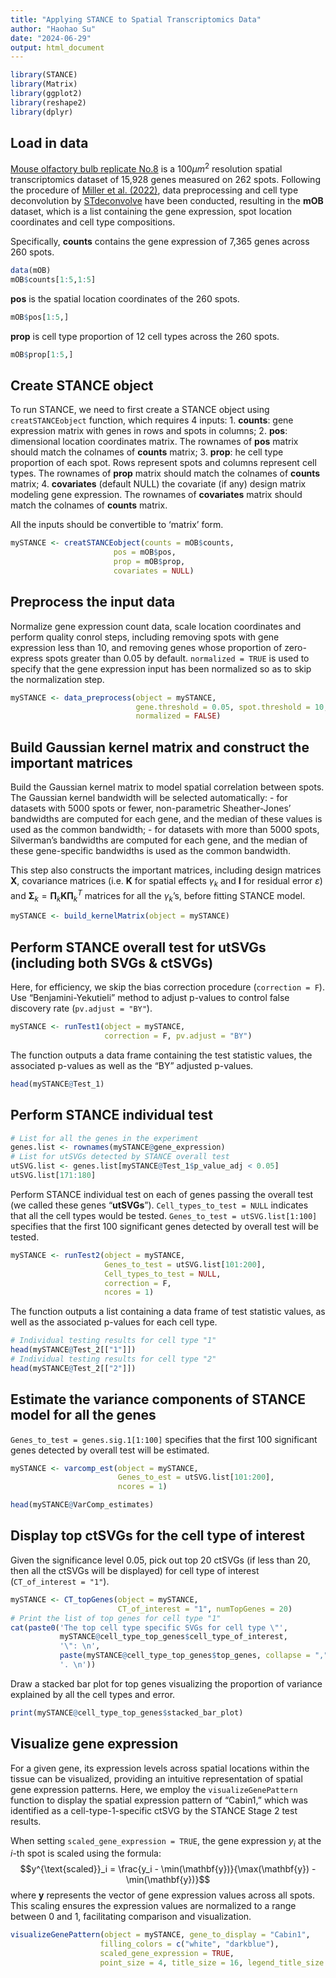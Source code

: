 ---
title: "Applying STANCE to Spatial Transcriptomics Data"
author: "Haohao Su"
date: "2024-06-29"
output: html_document
---

```{r setup, message=FALSE}
library(STANCE)
library(Matrix)
library(ggplot2)
library(reshape2)
library(dplyr)
```

## Load in data
[Mouse olfactory bulb replicate No.8](https://www.science.org/doi/10.1126/science.aaf2403) is a $100 \mu m^2$ resolution spatial transcriptomics dataset of 15,928 genes measured on 262 spots. Following the procedure of [Miller et al. (2022)](https://www.nature.com/articles/s41467-022-30033-z), data preprocessing and cell type deconvolution by [STdeconvolve](https://jef.works/STdeconvolve/) have been conducted, resulting in the **mOB** dataset, which is a list containing the gene expression, spot location coordinates and cell type compositions. 

Specifically, **counts** contains the gene expression of 7,365 genes across 260 spots.
```{r}
data(mOB)
mOB$counts[1:5,1:5]
```

**pos** is the spatial location coordinates of the 260 spots.
```{r}
mOB$pos[1:5,]
```

**prop** is cell type proportion of 12 cell types across the 260 spots.
```{r}
mOB$prop[1:5,]
```

## Create STANCE object
To run STANCE, we need to first create a STANCE object using `creatSTANCEobject` function, which requires 4 inputs:
1. **counts**: gene expression matrix with genes in rows and spots in columns;
2. **pos**: dimensional location coordinates matrix. The rownames of **pos** matrix should match the colnames of **counts** matrix;
3. **prop**: he cell type proportion of each spot. Rows represent spots and columns represent cell types. The rownames of **prop** matrix should match the colnames of **counts** matrix;
4. **covariates** (default NULL) the covariate (if any) design matrix modeling gene expression. The rownames of **covariates** matrix should match the colnames of **counts** matrix.

All the inputs should be convertible to 'matrix' form.
```{r}
mySTANCE <- creatSTANCEobject(counts = mOB$counts,
                       pos = mOB$pos,
                       prop = mOB$prop,
                       covariates = NULL)
```

## Preprocess the input data
Normalize gene expression count data, scale location coordinates and perform quality conrol steps, including removing spots with gene expression less than $10$, and removing genes whose proportion of zero-express spots greater than $0.05$ by default. `normalized = TRUE` is used to specify that the gene expression input has been normalized so as to skip the normalization step.
```{r}
mySTANCE <- data_preprocess(object = mySTANCE, 
                            gene.threshold = 0.05, spot.threshold = 10,
                            normalized = FALSE)
```

## Build Gaussian kernel matrix and construct the important matrices
Build the Gaussian kernel matrix to model spatial correlation between spots. The Gaussian kernel bandwidth will be selected automatically:
- for datasets with 5000 spots or fewer, non-parametric Sheather-Jones' bandwidths are computed for each gene, and the median of these values is used as the common bandwidth; 
- for datasets with more than 5000 spots, Silverman's bandwidths are computed for each gene, and the median of these gene-specific bandwidths is used as the common bandwidth.

This step also constructs the important matrices, including design matrices $\mathbf{X}$, covariance matrices (i.e. $\mathbf{K}$ for spatial effects $\gamma_k$ and $\mathbf{I}$ for residual error $\varepsilon$) and $\mathbf{\Sigma}_k = \mathbf{\Pi}_k \mathbf{K} \mathbf{\Pi}_k^T$ matrices for all the $\gamma_k$'s, before fitting STANCE model.
```{r}
mySTANCE <- build_kernelMatrix(object = mySTANCE)
```

## Perform STANCE overall test for utSVGs (including both SVGs & ctSVGs)
Here, for efficiency, we skip the bias correction procedure (`correction = F`). Use "Benjamini-Yekutieli" method to adjust p-values to control false discovery rate (`pv.adjust = "BY"`).
```{r}
mySTANCE <- runTest1(object = mySTANCE,
                     correction = F, pv.adjust = "BY")
```

The function outputs a data frame containing the test statistic values, the associated p-values as well as the "BY" adjusted p-values.
```{r}
head(mySTANCE@Test_1)
```

## Perform STANCE individual test 
```{r}
# List for all the genes in the experiment
genes.list <- rownames(mySTANCE@gene_expression)
# List for utSVGs detected by STANCE overall test
utSVG.list <- genes.list[mySTANCE@Test_1$p_value_adj < 0.05]
utSVG.list[171:180]
```

Perform STANCE individual test on each of genes passing the overall test (we called these genes "**utSVGs**"). `Cell_types_to_test = NULL` indicates that all the cell types would be tested. `Genes_to_test = utSVG.list[1:100]` specifies that the first 100 significant genes detected by overall test will be tested.
```{r}
mySTANCE <- runTest2(object = mySTANCE, 
                     Genes_to_test = utSVG.list[101:200], 
                     Cell_types_to_test = NULL, 
                     correction = F, 
                     ncores = 1)
```

The function outputs a list containing a data frame of test statistic values, as well as the associated p-values for each cell type.
```{r}
# Individual testing results for cell type "1"
head(mySTANCE@Test_2[["1"]])
# Individual testing results for cell type "2"
head(mySTANCE@Test_2[["2"]])
```

## Estimate the variance components of STANCE model for all the genes
`Genes_to_test = genes.sig.1[1:100]` specifies that the first 100 significant genes detected by overall test will be estimated.
```{r}
mySTANCE <- varcomp_est(object = mySTANCE, 
                        Genes_to_est = utSVG.list[101:200],
                        ncores = 1)
```

```{r}
head(mySTANCE@VarComp_estimates)
```

## Display top ctSVGs for the cell type of interest
Given the significance level 0.05, pick out top 20 ctSVGs (if less than 20, then all the ctSVGs will be displayed) for cell type of interest (`CT_of_interest = "1"`).
```{r, warning=FALSE}
mySTANCE <- CT_topGenes(object = mySTANCE, 
                        CT_of_interest = "1", numTopGenes = 20)
# Print the list of top genes for cell type "1"
cat(paste0('The top cell type specific SVGs for cell type \"',
           mySTANCE@cell_type_top_genes$cell_type_of_interest,
           '\": \n',
           paste(mySTANCE@cell_type_top_genes$top_genes, collapse = ","),
           '. \n'))
```

Draw a stacked bar plot for top genes visualizing the proportion of variance explained by all the cell types and error.
```{r}
print(mySTANCE@cell_type_top_genes$stacked_bar_plot)
```

## Visualize gene expression
For a given gene, its expression levels across spatial locations within the tissue can be visualized, providing an intuitive representation of spatial gene expression patterns. Here, we employ the `visualizeGenePattern` function to display the spatial expression pattern of "Cabin1," which was identified as a cell-type-1-specific ctSVG by the STANCE Stage 2 test results.

When setting `scaled_gene_expression = TRUE`, the gene expression $y_i$ at the $i$-th spot is scaled using the formula:
$$y^{\text{scaled}}_i = \frac{y_i - \min(\mathbf{y})}{\max(\mathbf{y}) - \min(\mathbf{y})}$$
where $\mathbf{y}$ represents the vector of gene expression values across all spots. This scaling ensures the expression values are normalized to a range between 0 and 1, facilitating comparison and visualization.
```{r, warning=FALSE}
visualizeGenePattern(object = mySTANCE, gene_to_display = "Cabin1",
                    filling_colors = c("white", "darkblue"),
                    scaled_gene_expression = TRUE,
                    point_size = 4, title_size = 16, legend_title_size = 14, legend_text_size = 10)
```
